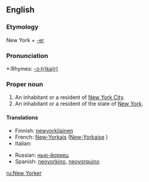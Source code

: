 ==English==

===Etymology===
New York + [[-er]]

===Pronunciation===
*:Rhymes: [[Rhymes:English:-ɔː(r)kə(r)|-ɔː(r)kə(r)]]

===Proper noun===
{{en-proper noun|New Yorkers|sg=[[New]] [[Yorker]]}}

# An inhabitant or a resident of [[New York City]].
# An inhabitant or a resident of the state of [[New York]].

====Translations====
{{top}}
*Finnish: [[newyorkilainen]]
*French: [[New-Yorkais]] {{m}} ([[New-Yorkaise]] {{f}})
*Italian: {{t-|it|newyorkese|mf}}
{{mid}}
*Russian: [[нью-йоркец]] {{m}}
*Spanish: [[neoyorkino]], [[neoyorquino]] {{m}}
{{bottom}}

[[ru:New Yorker]]